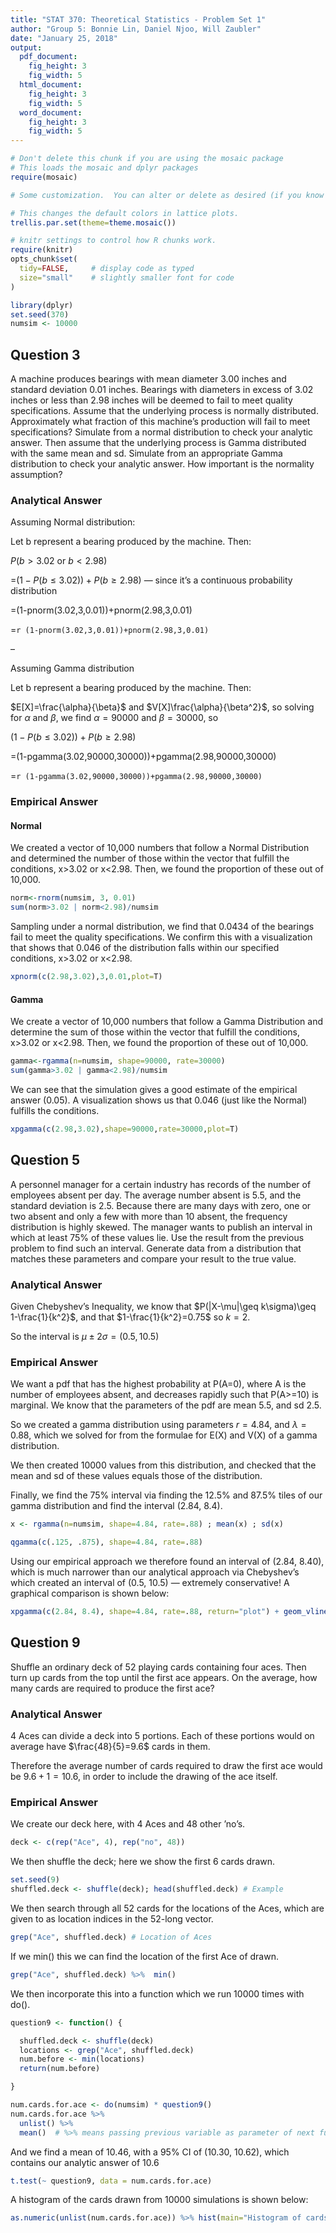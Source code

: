 ```yaml
---
title: "STAT 370: Theoretical Statistics - Problem Set 1"
author: "Group 5: Bonnie Lin, Daniel Njoo, Will Zaubler"
date: "January 25, 2018"
output: 
  pdf_document:
    fig_height: 3
    fig_width: 5
  html_document:
    fig_height: 3
    fig_width: 5
  word_document:
    fig_height: 3
    fig_width: 5
---
```



```r
# Don't delete this chunk if you are using the mosaic package
# This loads the mosaic and dplyr packages
require(mosaic)
```

```r
# Some customization.  You can alter or delete as desired (if you know what you are doing).

# This changes the default colors in lattice plots.
trellis.par.set(theme=theme.mosaic())  

# knitr settings to control how R chunks work.
require(knitr)
opts_chunk$set(
  tidy=FALSE,     # display code as typed
  size="small"    # slightly smaller font for code
)
```

```r
library(dplyr)
set.seed(370)
numsim <- 10000
```


## Question 3

A machine produces bearings with mean diameter 3.00 inches and standard deviation 0.01
inches. Bearings with diameters in excess of 3.02 inches or less than 2.98 inches will be deemed
to fail to meet quality specifications. Assume that the underlying process is normally distributed.
Approximately what fraction of this machine’s production will fail to meet specifications? Simulate
from a normal distribution to check your analytic answer. Then assume that the underlying
process is Gamma distributed with the same mean and sd. Simulate from an appropriate Gamma
distribution to check your analytic answer. How important is the normality assumption?

### Analytical Answer

Assuming Normal distribution:

Let b represent a bearing produced by the machine. Then:

$P(b>3.02$ or $b<2.98)$ 

=$(1-P(b\leq3.02))+P(b\geq2.98)$ — since it's a continuous probability distribution

=(1-pnorm(3.02,3,0.01))+pnorm(2.98,3,0.01)

=`r (1-pnorm(3.02,3,0.01))+pnorm(2.98,3,0.01)`

--

Assuming Gamma distribution

Let b represent a bearing produced by the machine. Then:

$E[X]=\frac{\alpha}{\beta}$ and $V[X]\frac{\alpha}{\beta^2}$, so solving for $\alpha$ and $\beta$, we find $\alpha=90000$ and $\beta=30000$, so 

$(1-P(b\leq3.02))+P(b\geq2.98)$

=(1-pgamma(3.02,90000,30000))+pgamma(2.98,90000,30000)

=`r (1-pgamma(3.02,90000,30000))+pgamma(2.98,90000,30000)`

### Empirical Answer 

#### Normal 

We created a vector of 10,000 numbers that follow a Normal Distribution and determined the number of those within the vector that fulfill the conditions, x>3.02 or x<2.98. Then, we found the proportion of these out of 10,000.

```r
norm<-rnorm(numsim, 3, 0.01)
sum(norm>3.02 | norm<2.98)/numsim
```

Sampling under a normal distribution, we find that 0.0434 of the bearings fail to meet the quality specifications. We confirm this with a visualization that shows that 0.046 of the distribution falls within our specified conditions, x>3.02 or x<2.98.

```r
xpnorm(c(2.98,3.02),3,0.01,plot=T)
```

#### Gamma 

We create a vector of 10,000 numbers that follow a Gamma Distribution and determine the sum of those within the vector that fulfill the conditions, x>3.02 or x<2.98. Then, we found the proportion of these out of 10,000.

```r
gamma<-rgamma(n=numsim, shape=90000, rate=30000)
sum(gamma>3.02 | gamma<2.98)/numsim
```

We can see that the simulation gives a good estimate of the empirical answer (0.05). A visualization shows us that 0.046 (just like the Normal) fulfills the conditions.

```r
xpgamma(c(2.98,3.02),shape=90000,rate=30000,plot=T)
```


## Question 5

A personnel manager for a certain industry has records of the number of employees absent
per day. The average number absent is 5.5, and the standard deviation is 2.5. Because there are
many days with zero, one or two absent and only a few with more than 10 absent, the frequency
distribution is highly skewed. The manager wants to publish an interval in which at least 75% of
these values lie. Use the result from the previous problem to find such an interval. Generate data
from a distribution that matches these parameters and compare your result to the true value.

### Analytical Answer 

Given Chebyshev's Inequality, we know that $P(|X-\mu|\geq k\sigma)\geq 1-\frac{1}{k^2}$, and that $1-\frac{1}{k^2}=0.75$ so $k=2$.

So the interval is $\mu\pm2\sigma=(0.5,10.5)$

### Empirical Answer 

We want a pdf that has the highest probability at P(A=0), where A is the number of employees absent, and decreases rapidly such that P(A>=10) is marginal. We know that the parameters of the pdf are mean 5.5, and sd 2.5.

So we created a gamma distribution using parameters $r=4.84$, and $\lambda=0.88$, which we solved for from the formulae for E(X) and V(X) of a gamma distribution. 

We then created 10000 values from this distribution, and checked that the mean and sd of these values equals those of the distribution.

Finally, we find the 75% interval via finding the 12.5% and 87.5% tiles of our gamma distribution and find the interval (2.84, 8.4).

```r
x <- rgamma(n=numsim, shape=4.84, rate=.88) ; mean(x) ; sd(x)

qgamma(c(.125, .875), shape=4.84, rate=.88)
```

Using our empirical approach we therefore found an interval of (2.84, 8.40), which is much narrower than our analytical approach via Chebyshev's which created an interval of (0.5, 10.5) — extremely conservative! A graphical comparison is shown below:

```r
xpgamma(c(2.84, 8.4), shape=4.84, rate=.88, return="plot") + geom_vline(xintercept=c(0.5,10.5))
```


## Question 9

Shuffle an ordinary deck of 52 playing cards containing four aces. Then turn up cards from
the top until the first ace appears. On the average, how many cards are required to produce the
first ace?

### Analytical Answer 

4 Aces can divide a deck into 5 portions. Each of these portions would on average have $\frac{48}{5}=9.6$ cards in them.

Therefore the average number of cards required to draw the first ace would be $9.6+1=10.6$, in order to include the drawing of the ace itself.

### Empirical Answer 

We create our deck here, with 4 Aces and 48 other 'no's.

```r
deck <- c(rep("Ace", 4), rep("no", 48))
```

We then shuffle the deck; here we show the first 6 cards drawn.

```r
set.seed(9)
shuffled.deck <- shuffle(deck); head(shuffled.deck) # Example
```

We then search through all 52 cards for the locations of the Aces, which are given to as location indices in the 52-long vector. 

```r
grep("Ace", shuffled.deck) # Location of Aces
```

If we min() this we can find the location of the first Ace of drawn.

```r
grep("Ace", shuffled.deck) %>%  min()
```

We then incorporate this into a function which we run 10000 times with do().

```r
question9 <- function() {

  shuffled.deck <- shuffle(deck)
  locations <- grep("Ace", shuffled.deck)
  num.before <- min(locations)
  return(num.before)

}

num.cards.for.ace <- do(numsim) * question9()
num.cards.for.ace %>% 
  unlist() %>% 
  mean()  # %>% means passing previous variable as parameter of next function; think "then"
```

And we find a mean of 10.46, with a 95% CI of (10.30, 10.62), which contains our analytic answer of 10.6

```r
t.test(~ question9, data = num.cards.for.ace)
```

A histogram of the cards drawn from 10000 simulations is  shown below:

```r
as.numeric(unlist(num.cards.for.ace)) %>% hist(main="Histogram of cards drawn till ace from shuffled deck")
```

